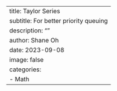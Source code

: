 ---
title: Taylor Series
subtitle: For better priority queuing
description: ""
author: Shane Oh
date: 2023-09-08
image: false
categories:
  - Math
---